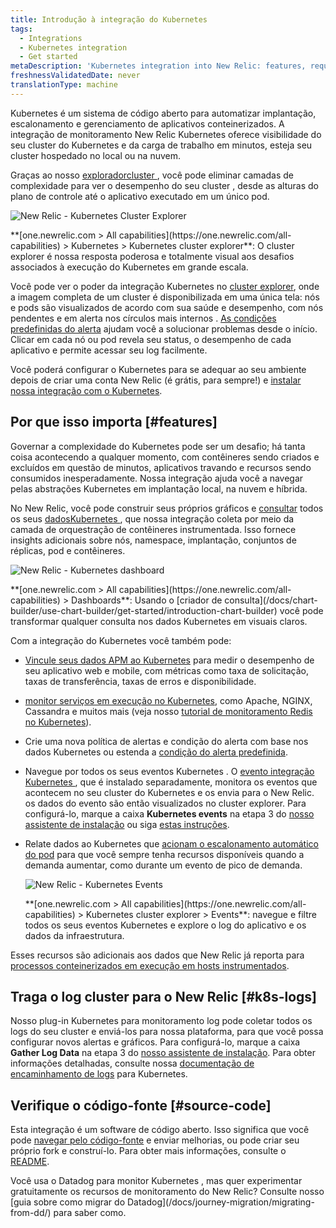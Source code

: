 ```yaml
---
title: Introdução à integração do Kubernetes
tags:
  - Integrations
  - Kubernetes integration
  - Get started
metaDescription: 'Kubernetes integration into New Relic: features, requirements, and getting started.'
freshnessValidatedDate: never
translationType: machine
---
```





Kubernetes é um sistema de código aberto para automatizar implantação, escalonamento e gerenciamento de aplicativos conteinerizados. A integração de monitoramento New Relic Kubernetes oferece visibilidade do seu cluster do Kubernetes e da carga de trabalho em minutos, esteja seu cluster hospedado no local ou na nuvem.

Graças ao nosso [exploradorcluster ](/docs/integrations/kubernetes-integration/cluster-explorer/kubernetes-cluster-explorer), você pode eliminar camadas de complexidade para ver o desempenho do seu cluster , desde as alturas do plano de controle até o aplicativo executado em um único pod.

<img
  title="New Relic - Kubernetes Cluster Explorer"
  alt="New Relic - Kubernetes Cluster Explorer"
  src={kubernetesClusterExplorer}
/>

<figcaption>
  <DNT>**[one.newrelic.com > All capabilities](https://one.newrelic.com/all-capabilities) > Kubernetes > Kubernetes cluster explorer**</DNT>: O cluster explorer é nossa resposta poderosa e totalmente visual aos desafios associados à execução do Kubernetes em grande escala.
</figcaption>

Você pode ver o poder da integração Kubernetes no [cluster explorer](/docs/integrations/kubernetes-integration/cluster-explorer/kubernetes-cluster-explorer), onde a imagem completa de um cluster é disponibilizada em uma única tela: nós e pods são visualizados de acordo com sua saúde e desempenho, com nós pendentes e em alerta nos círculos mais internos . [As condições predefinidas do alerta](/docs/integrations/kubernetes-integration/kubernetes-events/kubernetes-integration-predefined-alert-policy) ajudam você a solucionar problemas desde o início. Clicar em cada nó ou pod revela seu status, o desempenho de cada aplicativo e permite acessar seu log facilmente.

Você poderá configurar o Kubernetes para se adequar ao seu ambiente depois de criar uma conta New Relic (é grátis, para sempre!) e [instalar nossa integração com o Kubernetes](/docs/kubernetes-pixie/kubernetes-integration/installation/kubernetes-integration-install-configure/).

<InlineSignup/>

## Por que isso importa [#features]

Governar a complexidade do Kubernetes pode ser um desafio; há tanta coisa acontecendo a qualquer momento, com contêineres sendo criados e excluídos em questão de minutos, aplicativos travando e recursos sendo consumidos inesperadamente. Nossa integração ajuda você a navegar pelas abstrações Kubernetes em implantação local, na nuvem e híbrida.

No New Relic, você pode construir seus próprios gráficos e [consultar](/docs/using-new-relic/data/understand-data/query-new-relic-data) todos os seus [dadosKubernetes ](/docs/integrations/kubernetes-integration/understand-use-data/find-use-your-kubernetes-data), que nossa integração coleta por meio da camada de orquestração de contêineres instrumentada. Isso fornece insights adicionais sobre nós, namespace, implantação, conjuntos de réplicas, pod e contêineres.

<img
  title="New Relic - Kubernetes dashboard"
  alt="New Relic - Kubernetes dashboard"
  src={kubernetesDashboard}
/>

<figcaption>
  <DNT>**[one.newrelic.com > All capabilities](https://one.newrelic.com/all-capabilities) > Dashboards**</DNT>: Usando o [criador de consulta](/docs/chart-builder/use-chart-builder/get-started/introduction-chart-builder) você pode transformar qualquer consulta nos dados Kubernetes em visuais claros.
</figcaption>

Com a integração do Kubernetes você também pode:

* [Vincule seus dados APM ao Kubernetes](/docs/integrations/kubernetes-integration/link-your-applications/link-your-applications-kubernetes) para medir o desempenho de seu aplicativo web e mobile, com métricas como taxa de solicitação, taxas de transferência, taxas de erros e disponibilidade.

* [monitor serviços em execução no Kubernetes](/docs/integrations/kubernetes-integration/link-apps-services/monitor-services-running-kubernetes), como Apache, NGINX, Cassandra e muitos mais (veja nosso [tutorial de monitoramento Redis no Kubernetes](/docs/integrations/kubernetes-integration/link-apps-services/tutorial-monitor-redis-running-kubernetes)).

* Crie uma nova política de alertas e condição do alerta com base nos dados Kubernetes ou estenda a [condição do alerta predefinida](/docs/integrations/kubernetes-integration/kubernetes-events/kubernetes-integration-predefined-alert-policy).

* Navegue por todos os seus eventos Kubernetes . O [evento integração Kubernetes ](/docs/integrations/kubernetes-integration/kubernetes-events/install-kubernetes-events-integration), que é instalado separadamente, monitora os eventos que acontecem no seu cluster do Kubernetes e os envia para o New Relic. os dados do evento são então visualizados no cluster explorer. Para configurá-lo, marque a caixa <DNT>**Kubernetes events**</DNT> na etapa 3 do [nosso assistente de instalação](/docs/integrations/kubernetes-integration/installation/kubernetes-installation-configuration#install-wizard) ou siga [estas instruções](/docs/integrations/kubernetes-integration/kubernetes-events/install-kubernetes-events-integration#install).

* Relate dados ao Kubernetes que [acionam o escalonamento automático do pod](/docs/journey-demand/autoscale-your-infra) para que você sempre tenha recursos disponíveis quando a demanda aumentar, como durante um evento de pico de demanda.

  <img
    title="New Relic - Kubernetes Events"
    alt="New Relic - Kubernetes Events"
    src={kubernetesEvents}
  />

  <figcaption>
    <DNT>**[one.newrelic.com > All capabilities](https://one.newrelic.com/all-capabilities) > Kubernetes cluster explorer > Events**</DNT>: navegue e filtre todos os seus eventos Kubernetes e explore o log do aplicativo e os dados da infraestrutura.
  </figcaption>

Esses recursos são adicionais aos dados que New Relic já reporta para [processos conteinerizados em execução em hosts instrumentados](/docs/infrastructure/new-relic-infrastructure/data-instrumentation/docker-instrumentation-infrastructure).

## Traga o log cluster para o New Relic [#k8s-logs]

Nosso plug-in Kubernetes para monitoramento log pode coletar todos os logs do seu cluster e enviá-los para nossa plataforma, para que você possa configurar novos alertas e gráficos. Para configurá-lo, marque a caixa <DNT>**Gather Log Data**</DNT> na etapa 3 do [nosso assistente de instalação](/docs/integrations/kubernetes-integration/installation/kubernetes-installation-configuration#install-wizard). Para obter informações detalhadas, consulte nossa [documentação de encaminhamento de logs](/docs/logs/forward-logs/kubernetes-plugin-log-forwarding/) para Kubernetes.

## Verifique o código-fonte [#source-code]

Esta integração é um software de código aberto. Isso significa que você pode [navegar pelo código-fonte](https://github.com/newrelic/nri-kubernetes) e enviar melhorias, ou pode criar seu próprio fork e construí-lo. Para obter mais informações, consulte o [README](https://github.com/newrelic/nri-kubernetes/blob/main/README.md).

<Callout variant="tip">
  Você usa o Datadog para monitor Kubernetes , mas quer experimentar gratuitamente os recursos de monitoramento do New Relic? Consulte nosso [guia sobre como migrar do Datadog](/docs/journey-migration/migrating-from-dd/) para saber como.
</Callout>